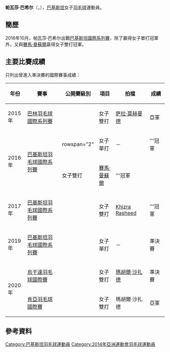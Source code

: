 {{expand|time=2016-11-11T02:19:32+00:00}}
{{noteTA|G1=Badminton}}
{{Infobox 羽球選手
| playername              = 帕瓦莎·巴希尔<br/>{{lang|en|Palwasha Bashir}}
| image                   = 
| size                    = 
| caption                 = 
| birth_name              = 
| date_of_birth           = {{birth_date_and_age|1987|10|20}}
| place_of_birth          = 
| height                  = 
| weight                  = 
| event                   = 女子單打、女子雙打、混合雙打
| country                 = {{PAK}}
| years_intldebut         = 
| years_started           = 
| handedness              = 
| coach                   = 
| highest_ranking         = 第185位（女雙-[[萨拉·莫赫曼德|莫赫曼德]]）
| date_of_highest_ranking = 2016年4月28日<ref name="ranking">[http://bwfcontent.tournamentsoftware.com/ranking/player.aspx?id=12270&player=117045 BWF World Ranking - Ranking of Palwasha BASHIR (75632)]{{en}}</ref>
| current_ranking         = 第256位（女單）<br/>第328位（女雙-[[賽馬·曼蘇爾|曼蘇爾]]）<br/>第766位（混雙-[[Muhammad_Atique|Atique]]）
| date_of_current_ranking = 2016年11月10日<ref>[http://bwfcontent.tournamentsoftware.com/ranking/category.aspx?id=12270&category=473 BWF World Ranking - BWF世界排名榜 (11/10/2016) - Women's singles] {{Wayback|url=http://bwfcontent.tournamentsoftware.com/ranking/category.aspx?id=12270&category=473 |date=20181001182412 }}{{en}}</ref><ref>[http://bwfcontent.tournamentsoftware.com/ranking/category.aspx?id=12270&category=475 BWF World Ranking - BWF世界排名榜 (11/10/2016) - Women's doubles] {{Wayback|url=http://bwfcontent.tournamentsoftware.com/ranking/category.aspx?id=12270&category=475 |date=20181001174632 }}{{en}}</ref><ref>[http://bwfcontent.tournamentsoftware.com/ranking/category.aspx?id=12270&category=476 BWF World Ranking - BWF世界排名榜 (11/10/2016) - Mixed doubles] {{Wayback|url=http://bwfcontent.tournamentsoftware.com/ranking/category.aspx?id=12270&category=476 |date=20181001182252 }}{{en}}</ref>
| played                  = 7勝–12負（女單）<br/>6勝–7負（女雙）<br/>3勝–6負（混雙）
| titles                  = 
| bwf_profile             = 3D58E92B-F71B-417C-B01E-6AEAA70C83A3
| bwf_id                  = 75632
| updated                 = 2016年11月11日
}}
{{MedalTableTop}}
{{MedalSport | 女子[[羽毛球|羽毛球]]}}
{{MedalCountry | {{PAK}}}}
{{MedalBottom}}
'''帕瓦莎·巴希尔'''（{{lang|en|'''Palwasha Bashir'''}}，{{bd|1987年|10月20日||}}），[[巴基斯坦|巴基斯坦]]女子[[羽毛球|羽毛球]]運動員。

==簡歷==
2016年10月，帕瓦莎·巴希尔出戰[[2016年巴基斯坦羽毛球國際系列賽|巴基斯坦國際系列賽]]，除了赢得女子單打冠軍外，又與[[賽馬·曼蘇爾|賽馬·曼蘇爾]]贏得女子雙打冠軍。

==主要比賽成績==
只列出曾進入準決賽的國際賽事成績：
{| class=wikitable style="text-align:center; font-size:small;" 
!width="50"|年份
!width="180"|賽事
!width="80"|公開賽級別
!width="60"|項目
!width="120"|拍檔
!width="50"|成績
|-
!rowspan="1"|2015年
|[[2015年巴林羽毛球國際系列賽|巴林羽毛球國際系列賽]]
|{{BWFIS}}
|女子雙打
|[[萨拉·莫赫曼德|萨拉·莫赫曼德]]
|bgcolor="silver"|亞軍
|-
!rowspan="2"|2016年
|rowspan="2"|[[2016年巴基斯坦羽毛球國際系列賽|巴基斯坦羽毛球國際系列賽]]
|rowspan="2" {{BWFIS}}
|女子單打
|－
|bgcolor="gold"|'''冠軍
|-
|女子雙打
|[[賽馬·曼蘇爾|賽馬·曼蘇爾]]
|bgcolor="gold"|'''冠軍
|-
!rowspan="1"|2017年
|[[2017年巴基斯坦羽毛球國際系列賽|巴基斯坦羽毛球國際系列賽]]
|{{BWFIS}}
|女子雙打
|[[Khizra_Rasheed|Khizra Rasheed]]
|bgcolor="gold"|'''冠軍
|-
!rowspan="1"|2019年
|[[2019年巴基斯坦羽毛球國際系列賽|巴基斯坦羽毛球國際系列賽]]
|{{BWFIS}}
|女子單打
|－
|bgcolor="#b8860b"|準決賽
|-
!rowspan="2"|2020年
|[[2020年烏干達羽毛球國際賽|烏干達羽毛球國際賽]]
|{{BWFIS}}
|女子雙打
|[[瑪胡爾·沙扎德|瑪胡爾·沙扎德]]
|bgcolor="#b8860b"|準決賽
|-
|[[2020年肯亞羽毛球國際賽|肯亞羽毛球國際賽]]
|{{BWFFS}}
|女子雙打
|瑪胡爾·沙扎德
|bgcolor="silver"|亞軍
|}
{{BWF賽事級別索引}}

==參考資料==
{{Reflist}}

{{DEFAULTSORT:Bashir, Palwasha}}
[[Category:巴基斯坦羽毛球運動員|Category:巴基斯坦羽毛球運動員]]
[[Category:2014年亞洲運動會羽毛球運動員|Category:2014年亞洲運動會羽毛球運動員]]